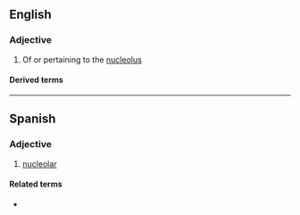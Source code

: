 ==English==

===Adjective===
{{en-adj|-}}

# Of or pertaining to the [[nucleolus]]

====Derived terms====
{{der3|lang=en
|perinucleolar
|extranucleolar
|polynucleolar
|mononucleolar
|multinucleolar
|intranucleolar
|antinucleolar
|prenucleolar
|subnucleolar}}

----

==Spanish==

===Adjective===
{{es-adj|pl=nucleolares}}

# [[#English|nucleolar]]

====Related terms====
* {{l|es|nucléolo}}